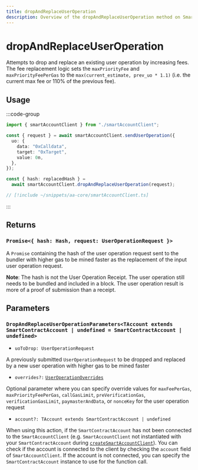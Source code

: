 ```yaml
---
title: dropAndReplaceUserOperation
description: Overview of the dropAndReplaceUserOperation method on SmartAccountClient
---
```



# dropAndReplaceUserOperation

Attempts to drop and replace an existing user operation by increasing fees. The fee replacement logic sets the `maxPriorityFee` and `maxPriorityFeePerGas` to the `max(current_estimate, prev_uo * 1.1)` (i.e. the current max fee or 110% of the previous fee).

## Usage

:::code-group

```ts [example.ts]
import { smartAccountClient } from "./smartAccountClient";

const { request } = await smartAccountClient.sendUserOperation({
  uo: {
    data: "0xCalldata",
    target: "0xTarget",
    value: 0n,
  },
});

const { hash: replacedHash } =
  await smartAccountClient.dropAndReplaceUserOperation(request);
```

```ts [smartAccountClient.ts]
// [!include ~/snippets/aa-core/smartAccountClient.ts]
```

:::

## Returns

### `Promise<{ hash: Hash, request: UserOperationRequest }>`

A `Promise` containing the hash of the user operation request sent to the bundler with higher gas to be mined faster as the replacement of the input user operation request.

**Note**: The hash is not the User Operation Receipt. The user operation still needs to be bundled and included in a block. The user operation result is more of a proof of submission than a receipt.

## Parameters

### `DropAndReplaceUserOperationParameters<TAccount extends SmartContractAccount | undefined = SmartContractAccount | undefined>`

- `uoToDrop: UserOperationRequest`

A previously submitted `UserOperationRequest` to be dropped and replaced by a new user operation with higher gas to be mined faster

- `overrides?:` [`UserOperationOverrides`](/resources/types#useroperationoverrides)

Optional parameter where you can specify override values for `maxFeePerGas`, `maxPriorityFeePerGas`, `callGasLimit`, `preVerificationGas`, `verificationGasLimit`, `paymasterAndData`, or `nonceKey` for the user operation request

- `account?: TAccount extends SmartContractAccount | undefined`

When using this action, if the `SmartContractAccount` has not been connected to the `SmartAccountClient` (e.g. `SmartAccountClient` not instantiated with your `SmartContractAccount` during [`createSmartAccountClient`](/packages/aa-core/smart-account-client/)). You can check if the account is connected to the client by checking the `account` field of `SmartAccountClient`. If the account is not connected, you can specify the `SmartContractAccount` instance to use for the function call.
